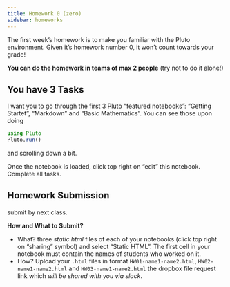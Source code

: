 ```yaml
---
title: Homework 0 (zero)
sidebar: homeworks
---
```


The first week's homework is to make you familiar with the Pluto environment. Given it's homework number 0, it won't count towards your grade!

**You can do the homework in teams of max 2 people** (try not to do it alone!)

## You have 3 Tasks

I want you to go through the first 3 Pluto "featured notebooks": "Getting Startet", "Markdown" and "Basic Mathematics". You can see those upon doing

```julia
using Pluto
Pluto.run()
```

and scrolling down a bit. 

Once the notebook is loaded, click top right on "edit" this notebook. Complete all tasks.

## Homework Submission

submit by next class. 

**How and What to Submit?**

* What? three *static html* files of each of your notebooks (click top right on "sharing" symbol) and select "Static HTML". The first cell in your notebook must contain the names of students who worked on it.
* How? Upload your `.html` files in format `HW01-name1-name2.html`, `HW02-name1-name2.html` and `HW03-name1-name2.html` the dropbox file request link which _will be shared with you via slack_.
